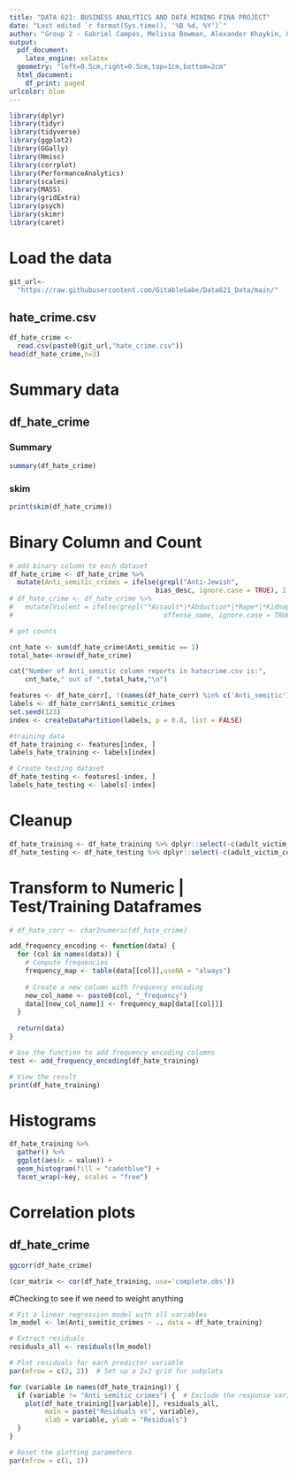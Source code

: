 ```yaml
---
title: "DATA 621: BUSINESS ANALYTICS AND DATA MINING FINA PROJECT"
date: "Last edited `r format(Sys.time(), '%B %d, %Y')`"
author: "Group 2 - Gabriel Campos, Melissa Bowman, Alexander Khaykin, & Jennifer Abinette"
output:
  pdf_document:
    latex_engine: xelatex
  geometry: "left=0.5cm,right=0.5cm,top=1cm,bottom=2cm"
  html_document:
    df_print: paged
urlcolor: blue
---
```



```r
library(dplyr)
library(tidyr)
library(tidyverse)
library(ggplot2)
library(GGally)
library(Hmisc)
library(corrplot)
library(PerformanceAnalytics)
library(scales)
library(MASS)
library(gridExtra)
library(psych)
library(skimr)
library(caret)
```


# **Load the data**

```r
git_url<-
  "https://raw.githubusercontent.com/GitableGabe/Data621_Data/main/"

```

## hate_crime.csv

```r

df_hate_crime <- 
  read.csv(paste0(git_url,"hate_crime.csv"))
head(df_hate_crime,n=3)

```

# Summary data

## df_hate_crime


### Summary
```r
summary(df_hate_crime)
```
### skim

```r
print(skim(df_hate_crime))
```


# Binary Column and Count

```r

# add binary column to each dataset
df_hate_crime <- df_hate_crime %>%
  mutate(Anti_semitic_crimes = ifelse(grepl("Anti-Jewish",
                                     bias_desc, ignore.case = TRUE), 1, 0))
# df_hate_crime <- df_hate_crime %>%
#   mutate(Violent = ifelse(grepl("*Assault*|*Abduction*|*Rape*|*Kidnapping*|*Murder*",
#                                      offense_name, ignore.case = TRUE), 1, 0))

# get counts

cnt_hate <- sum(df_hate_crime$Anti_semitic == 1)
total_hate<-nrow(df_hate_crime)

cat("Number of Anti_semitic column reports in hatecrime.csv is:",
    cnt_hate," out of ",total_hate,"\n")

```



```r
features <- df_hate_corr[, !(names(df_hate_corr) %in% c('Anti_semitic'))]
labels <- df_hate_corr$Anti_semitic_crimes
set.seed(123)
index <- createDataPartition(labels, p = 0.8, list = FALSE)

#training data
df_hate_training <- features[index, ]
labels_hate_training <- labels[index]

# Create testing dataset
df_hate_testing <- features[-index, ]
labels_hate_testing <- labels[-index]

```

# Cleanup

```r

df_hate_training <- df_hate_training %>% dplyr::select(-c(adult_victim_count,juvenile_victim_count,adult_offender_count,juvenile_offender_count,total_individual_victims,incident_date))
df_hate_testing <- df_hate_testing %>% dplyr::select(-c(adult_victim_count,juvenile_victim_count,adult_offender_count,juvenile_offender_count,total_individual_victims,incident_date))

```

# Transform to Numeric | Test/Training Dataframes

```r
# df_hate_corr <- char2numeric(df_hate_crime)

add_frequency_encoding <- function(data) {
  for (col in names(data)) {
    # Compute frequencies
    frequency_map <- table(data[[col]],useNA = "always")
    
    # Create a new column with frequency encoding
    new_col_name <- paste0(col, "_frequency")
    data[[new_col_name]] <- frequency_map[data[[col]]]
  }
  
  return(data)
}

# Use the function to add frequency encoding columns
test <- add_frequency_encoding(df_hate_training)

# View the result
print(df_hate_training)
```



# Histograms

```r
df_hate_training %>% 
  gather() %>% 
  ggplot(aes(x = value)) + 
  geom_histogram(fill = "cadetblue") + 
  facet_wrap(~key, scales = "free")
```

# Correlation plots

## df_hate_crime

```r
ggcorr(df_hate_crime)
```

```r

(cor_matrix <- cor(df_hate_training, use='complete.obs'))
```



#Checking to see if we need to weight anything
```r
# Fit a linear regression model with all variables
lm_model <- lm(Anti_semitic_crimes ~ ., data = df_hate_training)

# Extract residuals
residuals_all <- residuals(lm_model)

# Plot residuals for each predictor variable
par(mfrow = c(2, 2))  # Set up a 2x2 grid for subplots

for (variable in names(df_hate_training)) {
  if (variable != "Anti_semitic_crimes") {  # Exclude the response variable
    plot(df_hate_training[[variable]], residuals_all,
         main = paste("Residuals vs", variable),
         xlab = variable, ylab = "Residuals")
  }
}

# Reset the plotting parameters
par(mfrow = c(1, 1))
```